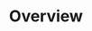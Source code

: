 ---
title: Overview
description: AQ is an interpreted programming language. It is fast, small, simple and safe. At the same time, programs written in AQ can also be compiled. Maybe a great piece of work.
---